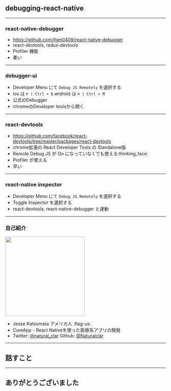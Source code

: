 
<Layout>

## debugging-react-native

</Layout>

---

<Layout>

### react-native-debugger

- https://github.com/jhen0409/react-native-debugger
- react-devtools, redux-devtools
- Profiler 機能
- 重い

</Layout>

---

<Layout>

### debugger-ui

- Developer Menu にて `Debug JS Remotely` を選択する
- ios は `⌘ | Ctrl + D` android は `⌘ | Ctrl + M`
- 公式のDebugger
- chromeのDeveloper toolsから開く

</Layout>

---

<Layout>

### react-devtools

- https://github.com/facebook/react-devtools/tree/master/packages/react-devtools
- chrome拡張の React Developer Tools の Standalone版
- Remote Debug JS が On になっていなくても使える:thinking_face:
- Profiler が使える
- 早い

</Layout>

---

<Layout>

### react-native inspector

- Developer Menu にて `Debug JS Remotely` を選択する
- Toggle Inspector を選択する
- react-devtools, react-native-debugger と連動

</Layout>

---

<Layout>

### 自己紹介

<img src="../assets/cat.jpg" height="250" />

- Jesse Katsumata アメリカ人 :flag-us:
- CureApp - React Nativeを使った医療系アプリの開発
- Twitter: [@natural_clar](https://twitter.com/natural_clar) Github: [@Naturalclar](https://github.com/Naturalclar)

</Layout>

---

<Layout>

## 話すこと

</Layout>

---

<Layout>

## ありがとうございました

</Layout>
